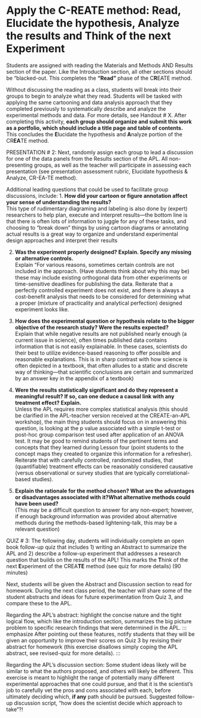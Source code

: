 # Apply the C-REATE method: Read, Elucidate the hypothesis, Analyze the results and Think of the next Experiment {#create-method}

Students are assigned with reading the Materials and Methods AND Results section of the paper. Like the Introduction section, all other sections should be “blacked-out.  This completes the **“Read”** phase of the C**R**EATE method.  

Without discussing the reading as a class, students will break into their groups to begin to analyze what they read.  Students will be tasked with applying the same cartooning and data analysis approach that they completed previously to systematically describe and analyze the experimental methods and data. For more details, see Handout # X. After completing this activity, **each group should organize and submit this work as a portfolio, which should include a title page and table of contents.** This concludes the **E**lucidate the hypothesis and **A**nalyze portion of the CR**EA**TE method. 

::: activity
PRESENTATION # 2: Next, randomly assign each group to lead a discussion for one of the data panels from the Results section of the APL.  All non-presenting groups, as well as the teacher will participate in assessing each presentation (see presentation assessment rubric, Elucidate hypothesis & Analyze, CR-EA-TE method).
:::

Additional leading questions that could be used to facilitate group discussions, include:
1. **How did your cartoon or figure annotation affect your sense of understanding the results?**    
This type of rudimentary diagraming and labeling is also done by (expert) researchers to help plan, execute and interpret results—the bottom line is that there is often lots of information to juggle for any of these tasks, and choosing to “break down” things by using cartoon diagrams or annotating actual results is a great way to organize and understand experimental design approaches and interpret their results

2. **Was the experiment properly designed? Explain. Specify any missing or alternative controls.**    
Explain “For various reasons, sometimes certain controls are not included in the approach. (Have students think about why this may be) these may include existing orthogonal data from other experiments or time-sensitive deadlines for publishing the data. Reiterate that a perfectly controlled experiment does not exist, and there is always a cost-benefit analysis that needs to be considered for determining what a proper (mixture of practicality and analytical perfection) designed experiment looks like.

3. **How does the experimental question or hypothesis relate to the bigger objective of the research study? Were the results expected?**    
Explain that while negative results are not published nearly enough (a current issue in science), often times published data contains information that is not easily explainable. In these cases, scientists do their best to utilize evidence-based reasoning to offer possible and reasonable explanations. This is in sharp contrast with how science is often depicted in a textbook, that often alludes to a static and discrete way of thinking—that scientific conclusions are certain and summarized by an answer key in the appendix of a textbook)

4. **Were the results statistically significant and do they represent a meaningful result? If so, can one deduce a causal link with any treatment effect? Explain.**     
Unless the APL requires more complex statistical analysis (this should be clarified in the APL-teacher version received at the CREATE-an-APL workshop), the main thing students should focus on in answering this question, is looking at the p value associated with a simple t-test or post-hoc group comparison test used after application of an ANOVA test.  It may be good to remind students of the pertinent terms and concepts that they learned during Lesson four (point students to the concept maps they created to organize this information for a refresher). 
Reiterate that with carefully controlled, randomized studies, that (quantifiable) treatment effects can be reasonably considered causative (versus observational or survey studies that are typically correlational-based studies). 

5. **Explain the rationale for the method chosen? What are the advantages or disadvantages associated with it?What alternative methods could have been used?**    
(This may be a difficult question to answer for any non-expert; however, if enough background information was provided about alternative methods during the methods-based lightening-talk, this may be a relevant question)

::: quiz
QUIZ # 3: The following day, students will individually complete an open book follow-up quiz that includes 1) writing an Abstract to summarize the APL and 2) describe a follow-up experiment that addresses a research question that builds on the results of the APL! This marks the **T**hink of the next **E**xperiment of the CREA**TE** method (see quiz for more details) (90 minutes)
:::

Next, students will be given the Abstract and Discussion section to read for homework. During the next class period, the teacher will share some of the student abstracts and ideas for future experimentation from Quiz 3, and compare these to the APL.  

Regarding the APL’s abstract: highlight the concise nature and the tight logical flow, which like the introduction section, summarizes the big picture problem to specific research findings that were determined in the APL. 
::: emphasize
After pointing out these features, notify students that they will be given an opportunity to improve their scores on Quiz 3 by revising their abstract for homework (this exercise disallows simply coping the APL abstract, see revised-quiz for more details). 
:::

Regarding the APL’s discussion section: Some student ideas likely will be similar to what the authors proposed, and others will likely be different. This exercise is meant to highlight the range of potentially many different experimental approaches that one could pursue, and that it is the scientist’s job to carefully vet the pros and cons associated with each, before ultimately deciding which, **if any** path should be pursued.   Suggested follow-up discussion script, “how does the scientist decide which approach to take”?! 
